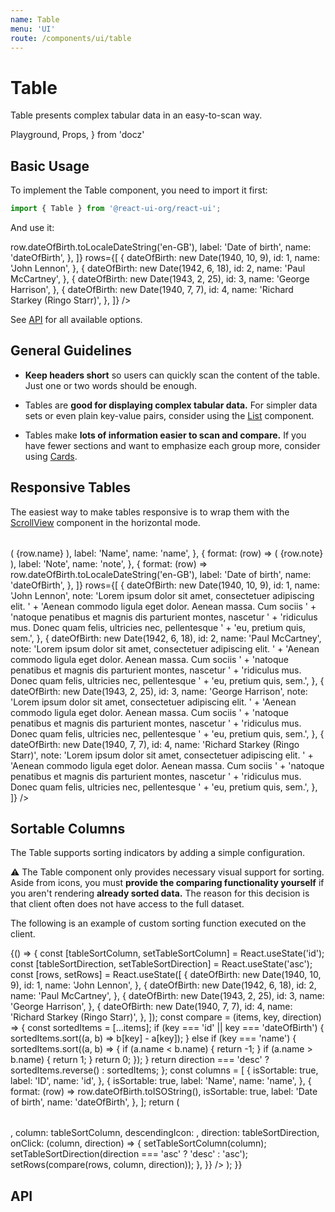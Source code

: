 ```yaml
---
name: Table
menu: 'UI'
route: /components/ui/table
---
```


# Table

Table presents complex tabular data in an easy-to-scan way.

  Playground,
  Props,
} from 'docz'

## Basic Usage

To implement the Table component, you need to import it first:

```js
import { Table } from '@react-ui-org/react-ui';
```

And use it:

<Playground>
  <Table
    columns={[
      {
        label: 'ID',
        name: 'id',
      },
      {
        label: 'Name',
        name: 'name',
      },
      {
        format: (row) => row.dateOfBirth.toLocaleDateString('en-GB'),
        label: 'Date of birth',
        name: 'dateOfBirth',
      },
    ]}
    rows={[
      {
        dateOfBirth: new Date(1940, 10, 9),
        id: 1,
        name: 'John Lennon',
      },
      {
        dateOfBirth: new Date(1942, 6, 18),
        id: 2,
        name: 'Paul McCartney',
      },
      {
        dateOfBirth: new Date(1943, 2, 25),
        id: 3,
        name: 'George Harrison',
      },
      {
        dateOfBirth: new Date(1940, 7, 7),
        id: 4,
        name: 'Richard Starkey (Ringo Starr)',
      },
    ]}
  />
</Playground>

See [API](#api) for all available options.

## General Guidelines

- **Keep headers short** so users can quickly scan the content of the table.
  Just one or two words should be enough.

- Tables are **good for displaying complex tabular data.** For simpler data sets
  or even plain key-value pairs, consider using the
  [List](/components/layout/list) component.

- Tables make **lots of information easier to scan and compare.** If you have
  fewer sections and want to emphasize each group more, consider using
  [Cards](/components/ui/card).

## Responsive Tables

The easiest way to make tables responsive is to wrap them with the
[ScrollView](/components/ui/scroll-view) component in the horizontal mode.

<Playground>
  <ScrollView direction="horizontal" shadowSize="100px">
    <Table
      columns={[
        {
          label: 'ID',
          name: 'id',
        },
        {
          format: (row) => (
            <span style={{ whiteSpace: 'nowrap' }}>{row.name}</span>
          ),
          label: 'Name',
          name: 'name',
        },
        {
          format: (row) => (
            <span style={{ whiteSpace: 'nowrap' }}>{row.note}</span>
          ),
          label: 'Note',
          name: 'note',
        },
        {
          format: (row) => row.dateOfBirth.toLocaleDateString('en-GB'),
          label: 'Date of birth',
          name: 'dateOfBirth',
        },
      ]}
      rows={[
        {
          dateOfBirth: new Date(1940, 10, 9),
          id: 1,
          name: 'John Lennon',
          note: 'Lorem ipsum dolor sit amet, consectetuer adipiscing elit. '
            + 'Aenean commodo ligula eget dolor. Aenean massa. Cum sociis '
            + 'natoque penatibus et magnis dis parturient montes, nascetur '
            + 'ridiculus mus. Donec quam felis, ultricies nec, pellentesque '
            + 'eu, pretium quis, sem.',
        },
        {
          dateOfBirth: new Date(1942, 6, 18),
          id: 2,
          name: 'Paul McCartney',
          note: 'Lorem ipsum dolor sit amet, consectetuer adipiscing elit. '
            + 'Aenean commodo ligula eget dolor. Aenean massa. Cum sociis '
            + 'natoque penatibus et magnis dis parturient montes, nascetur '
            + 'ridiculus mus. Donec quam felis, ultricies nec, pellentesque '
            + 'eu, pretium quis, sem.',
        },
        {
          dateOfBirth: new Date(1943, 2, 25),
          id: 3,
          name: 'George Harrison',
          note: 'Lorem ipsum dolor sit amet, consectetuer adipiscing elit. '
            + 'Aenean commodo ligula eget dolor. Aenean massa. Cum sociis '
            + 'natoque penatibus et magnis dis parturient montes, nascetur '
            + 'ridiculus mus. Donec quam felis, ultricies nec, pellentesque '
            + 'eu, pretium quis, sem.',
        },
        {
          dateOfBirth: new Date(1940, 7, 7),
          id: 4,
          name: 'Richard Starkey (Ringo Starr)',
          note: 'Lorem ipsum dolor sit amet, consectetuer adipiscing elit. '
            + 'Aenean commodo ligula eget dolor. Aenean massa. Cum sociis '
            + 'natoque penatibus et magnis dis parturient montes, nascetur '
            + 'ridiculus mus. Donec quam felis, ultricies nec, pellentesque '
            + 'eu, pretium quis, sem.',
        },
      ]}
    />
  </ScrollView>
</Playground>

## Sortable Columns

The Table supports sorting indicators by adding a simple configuration.

⚠️ The Table component only provides necessary visual support for sorting. Aside
from icons, you must **provide the comparing functionality yourself** if you
aren't rendering **already sorted data.** The reason for this decision is that
client often does not have access to the full dataset.

The following is an example of custom sorting function executed on the client.

<Playground>
  {() => {
    const [tableSortColumn, setTableSortColumn] = React.useState('id');
    const [tableSortDirection, setTableSortDirection] = React.useState('asc');
    const [rows, setRows] = React.useState([
      {
        dateOfBirth: new Date(1940, 10, 9),
        id: 1,
        name: 'John Lennon',
      },
      {
        dateOfBirth: new Date(1942, 6, 18),
        id: 2,
        name: 'Paul McCartney',
      },
      {
        dateOfBirth: new Date(1943, 2, 25),
        id: 3,
        name: 'George Harrison',
      },
      {
        dateOfBirth: new Date(1940, 7, 7),
        id: 4,
        name: 'Richard Starkey (Ringo Starr)',
      },
    ]);
    const compare = (items, key, direction) => {
      const sortedItems = [...items];
      if (key === 'id' || key === 'dateOfBirth') {
        sortedItems.sort((a, b) => b[key] - a[key]);
      } else if (key === 'name') {
        sortedItems.sort((a, b) => {
          if (a.name < b.name) {
            return -1;
          }
          if (a.name > b.name) {
            return 1;
          }
          return 0;
        });
      }
      return direction === 'desc' ? sortedItems.reverse() : sortedItems;
    };
    const columns = [
      {
        isSortable: true,
        label: 'ID',
        name: 'id',
      },
      {
        isSortable: true,
        label: 'Name',
        name: 'name',
      },
      {
        format: (row) => row.dateOfBirth.toISOString(),
        isSortable: true,
        label: 'Date of birth',
        name: 'dateOfBirth',
      },
    ];
    return (
      <Table
        columns={columns}
        rows={rows}
        sort={{
          ascendingIcon: <Icon icon="up" />,
          column: tableSortColumn,
          descendingIcon: <Icon icon="down" />,
          direction: tableSortDirection,
          onClick: (column, direction) => {
            setTableSortColumn(column);
            setTableSortDirection(direction === 'asc' ? 'desc' : 'asc');
            setRows(compare(rows, column, direction));
          },
        }}
      />
    );
  }}
</Playground>

## API

<Props table of={Table} />
